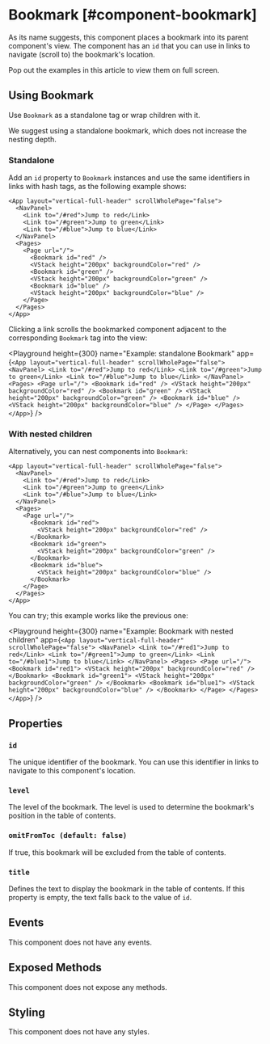 
# Bookmark [#component-bookmark]

As its name suggests, this component places a bookmark into its parent component's view. The component has an `id` that you can use in links to navigate (scroll to) the bookmark's location.



<Callout type="info" emoji="💡">
Pop out the examples in this article to view them on full screen.
</Callout>


## Using Bookmark

Use `Bookmark` as a standalone tag or wrap children with it.

<Callout type="info" emoji="💡">
We suggest using a standalone bookmark, which does not increase the nesting depth.
</Callout>

### Standalone

Add an `id` property to `Bookmark` instances and use the same identifiers in links with hash tags, as the following example shows:

```ueml copy /#red/ /#green/ /#blue/ /id="red"/ /id="green"/ /id="blue"/
<App layout="vertical-full-header" scrollWholePage="false">
  <NavPanel>
    <Link to="/#red">Jump to red</Link>
    <Link to="/#green">Jump to green</Link>
    <Link to="/#blue">Jump to blue</Link>
  </NavPanel>
  <Pages>
    <Page url="/">
      <Bookmark id="red" />
      <VStack height="200px" backgroundColor="red" />
      <Bookmark id="green" />
      <VStack height="200px" backgroundColor="green" />
      <Bookmark id="blue" />
      <VStack height="200px" backgroundColor="blue" />
    </Page>
  </Pages>
</App>
```

Clicking a link scrolls the bookmarked component adjacent to the corresponding `Bookmark` tag into the view:

<Playground
  height={300}
  name="Example: standalone Bookmark"
  app={`
    <App layout="vertical-full-header" scrollWholePage="false">
      <NavPanel>
        <Link to="/#red">Jump to red</Link>
        <Link to="/#green">Jump to green</Link>
        <Link to="/#blue">Jump to blue</Link>
      </NavPanel>
      <Pages>
        <Page url="/">
          <Bookmark id="red" />
          <VStack height="200px" backgroundColor="red" />
          <Bookmark id="green" />
          <VStack height="200px" backgroundColor="green" />
          <Bookmark id="blue" />
          <VStack height="200px" backgroundColor="blue" />
        </Page>
      </Pages>
    </App>
  `}
/>

### With nested children

Alternatively, you can nest components into `Bookmark`:

```ueml copy /#red/ /#green/ /#blue/ /id="red"/ /id="green"/ /id="blue"/
<App layout="vertical-full-header" scrollWholePage="false">
  <NavPanel>
    <Link to="/#red">Jump to red</Link>
    <Link to="/#green">Jump to green</Link>
    <Link to="/#blue">Jump to blue</Link>
  </NavPanel>
  <Pages>
    <Page url="/">
      <Bookmark id="red">
        <VStack height="200px" backgroundColor="red" />
      </Bookmark>
      <Bookmark id="green">
        <VStack height="200px" backgroundColor="green" />
      </Bookmark>
      <Bookmark id="blue">
        <VStack height="200px" backgroundColor="blue" />
      </Bookmark>
    </Page>
  </Pages>
</App>
```

You can try; this example works like the previous one:

<Playground
  height={300}
  name="Example: Bookmark with nested children"
  app={`
    <App layout="vertical-full-header" scrollWholePage="false">
      <NavPanel>
        <Link to="/#red1">Jump to red</Link>
        <Link to="/#green1">Jump to green</Link>
        <Link to="/#blue1">Jump to blue</Link>
      </NavPanel>
      <Pages>
        <Page url="/">
          <Bookmark id="red1">
            <VStack height="200px" backgroundColor="red" />
          </Bookmark>
          <Bookmark id="green1">
            <VStack height="200px" backgroundColor="green" />
          </Bookmark>
          <Bookmark id="blue1">
            <VStack height="200px" backgroundColor="blue" />
          </Bookmark>
        </Page>
      </Pages>
    </App>
  `}
/>

## Properties

### `id`

The unique identifier of the bookmark. You can use this identifier in links to navigate to this component's location.

### `level`

The level of the bookmark. The level is used to determine the bookmark's position in the table of contents.

### `omitFromToc (default: false)`

If true, this bookmark will be excluded from the table of contents.

### `title`

Defines the text to display the bookmark in the table of contents. If this property is empty, the text falls back to the value of `id`.

## Events

This component does not have any events.

## Exposed Methods

This component does not expose any methods.

## Styling

This component does not have any styles.
